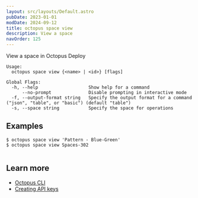 ```yaml
---
layout: src/layouts/Default.astro
pubDate: 2023-01-01
modDate: 2024-09-12
title: octopus space view
description: View a space
navOrder: 125
---
```


View a space in Octopus Deploy

```
Usage:
  octopus space view {<name> | <id>} [flags]

Global Flags:
  -h, --help                   Show help for a command
      --no-prompt              Disable prompting in interactive mode
  -f, --output-format string   Specify the output format for a command ("json", "table", or "basic") (default "table")
  -s, --space string           Specify the space for operations

```

## Examples

<SamplesInstance />

```
$ octopus space view 'Pattern - Blue-Green'
$ octopus space view Spaces-302


```

## Learn more

- [Octopus CLI](/docs/octopus-rest-api/cli)
- [Creating API keys](/docs/octopus-rest-api/how-to-create-an-api-key)